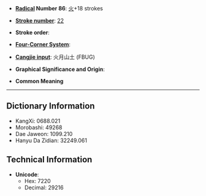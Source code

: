 * '''[[Wiktionary:Chinese radical index| Radical]] Number 86''': [[Wiktionary:Chinese radical index 火|火]]+18 strokes

* '''[[Wiktionary:Chinese total strokes index|Stroke number]]''': [[Wiktionary:Chinese total strokes index 22|22]]

* '''Stroke order''': 

* '''[[Wiktionary:Chinese four corner index|Four-Corner System]]''': 

* '''[[Wiktionary:Chinese Cangjie index|Cangjie input]]''': 火月山土 (FBUG)

* '''Graphical Significance and Origin''': 

* '''Common Meaning'''

----

== Dictionary Information ==

* KangXi: 0688.021
* Morobashi: 49268
* Dae Jaweon: 1099.210
* Hanyu Da Zidian: 32249.061

== Technical Information ==

* '''Unicode''':
** Hex: 7220
** Decimal: 29216